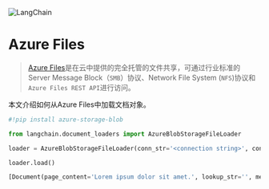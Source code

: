 

<Head>
  <script>
    {
      `(function() {
         var _hmt = _hmt || [];
(function() {
  var hm = document.createElement("script");
  hm.src = "https://hm.baidu.com/hm.js?e60fb290e204e04c5cb6f79b0ac1e697";
  var s = document.getElementsByTagName("script")[0]; 
  s.parentNode.insertBefore(hm, s);
})();
       })();`
    }
  </script>
</Head>

![LangChain](https://pica.zhimg.com/50/v2-56e8bbb52aa271012541c1fe1ceb11a2_r.gif)





Azure Files
===============
> 
>[Azure Files](https://learn.microsoft.com/en-us/azure/storage/files/storage-files-introduction)是在云中提供的完全托管的文件共享，可通过行业标准的Server Message Block（`SMB`）协议、Network File System (`NFS`)协议和`Azure Files REST API`进行访问。
> 
> 
> 

本文介绍如何从Azure Files中加载文档对象。

```python
#!pip install azure-storage-blob

```

```python
from langchain.document_loaders import AzureBlobStorageFileLoader

```

```python
loader = AzureBlobStorageFileLoader(conn_str='<connection string>', container='<container name>', blob_name='<blob name>')

```

```python
loader.load()

```

```python
[Document(page_content='Lorem ipsum dolor sit amet.', lookup_str='', metadata={'source': '/var/folders/y6/8_bzdg295ld6s1_97_12m4lr0000gn/T/tmpxvave6wl/fake.docx'}, lookup_index=0)]

```


